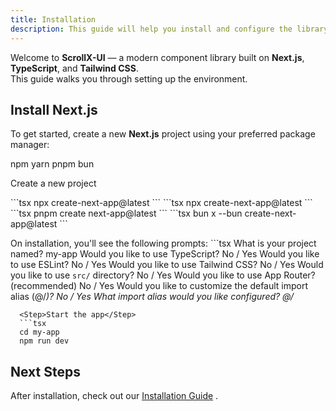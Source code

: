 ```yaml
---
title: Installation
description: This guide will help you install and configure the library in your project.
---
```


<Steps>

Welcome to **ScrollX-UI** — a modern component library built on **Next.js**, **TypeScript**, and **Tailwind CSS**.  
This guide walks you through setting up the environment.

 
##  Install Next.js

To get started, create a new **Next.js** project using your preferred package manager:

<Tabs defaultValue="npm" className="w-full">
  <TabsList>
    <TabsTrigger value="npm">npm</TabsTrigger>
    <TabsTrigger value="yarn">yarn</TabsTrigger>
    <TabsTrigger value="pnpm">pnpm</TabsTrigger>
    <TabsTrigger value="bun">bun</TabsTrigger>
  </TabsList>
  
  <Step>Create a new project</Step>

  <TabsContent value="npm">
    ```tsx
    npx create-next-app@latest
    ```
  </TabsContent>
  
  <TabsContent value="yarn">
    ```tsx
    npx create-next-app@latest
    ```
  </TabsContent>
  
  <TabsContent value="pnpm">
    ```tsx
    pnpm create next-app@latest
    ```
  </TabsContent>
    
  <TabsContent value="bun">
    ```tsx
    bun x --bun create-next-app@latest
    ```
  </TabsContent> 
</Tabs>

  <Step>On installation, you'll see the following prompts:</Step>
    ```tsx
What is your project named? my-app
Would you like to use TypeScript? No / Yes
Would you like to use ESLint? No / Yes
Would you like to use Tailwind CSS? No / Yes
Would you like to use `src/` directory? No / Yes
Would you like to use App Router? (recommended) No / Yes
Would you like to customize the default import alias (@/*)? No / Yes
What import alias would you like configured? @/*
```
  <Step>Start the app</Step>
  ```tsx
  cd my-app
  npm run dev
  ```
  
</Steps>

  

## Next Steps

After installation, check out our [Installation Guide](/docs/installation/manual) .
